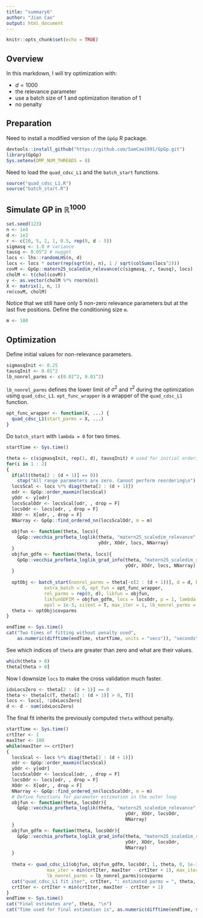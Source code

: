 ```yaml
---
title: "summary6"
author: "Jian Cao"
output: html_document
---
```


```r
knitr::opts_chunk$set(echo = TRUE)
```

## Overview

In this markdown, I will try optimization with: 

* $d = 1000$ 
* the relevance parameter
* use a batch size of 1 and optimization iteration of 1
* no penalty

## Preparation
Need to install a modified version of the `GpGp` R package.
```r
devtools::install_github("https://github.com/SamCao1991/GpGp.git")
library(GpGp)
Sys.setenv(OMP_NUM_THREADS = 8)
```
Need to load the `quad_cdsc_L1` and the `batch_start` functions.
```r
source("quad_cdsc_L1.R")
source("batch_start.R")
```

## Simulate GP in $\mathbb{R}^{1000}$
```r
set.seed(123)
n <- 1e4
d <- 1e2
r <- c(10, 5, 2, 1, 0.5, rep(0, d - 5))
sigmasq <- 1.0 # variance
tausq <- 0.05^2 # nugget
locs <- lhs::randomLHS(n, d)
locs <- locs * outer(rep(sqrt(n), n), 1 / sqrt(colSums(locs^2)))
covM <- GpGp::matern25_scaledim_relevance(c(sigmasq, r, tausq), locs)
cholM <- t(chol(covM))
y <- as.vector(cholM %*% rnorm(n))
X <- matrix(1, n, 1)
rm(covM, cholM)
```
Notice that we still have only 5 non-zero relevance parameters but at the last five positions. Define the conditioning size `m`.
```r
m <- 100
```

## Optimization 
Define initial values for non-relevance parameters.
```r
sigmasqInit <- 0.25
tausqInit <- 0.01^2
lb_nonrel_parms <- c(0.01^2, 0.01^2) 
```
`lb_nonrel_parms` defines the lower limit of $\sigma^2$ and $\tau^2$ during the optimization using `quad_cdsc_L1`. `opt_func_wrapper` is a wrapper of the `quad_cdsc_L1` function.
```r
opt_func_wrapper <- function(X, ...) {
  quad_cdsc_L1(start_parms = X, ...)
}
```
Do `batch_start` with `lambda = 0` for two times. 
```r
startTime <- Sys.time()

theta <- c(sigmasqInit, rep(1, d), tausqInit) # used for initial ordering of locs
for(i in 1 : 2)
{
  if(all(theta[2 : (d + 1)] == 0))
    stop("All range parameters are zero. Cannot perform reordering\n")
  locsScal <- locs %*% diag(theta[2 : (d + 1)])
  odr <- GpGp::order_maxmin(locsScal)
  yOdr <- y[odr]
  locsScalOdr <- locsScal[odr, , drop = F]
  locsOdr <- locs[odr, , drop = F]
  XOdr <- X[odr, , drop = F]
  NNarray <- GpGp::find_ordered_nn(locsScalOdr, m = m)
  
  objfun <- function(theta, locs){
    GpGp::vecchia_profbeta_loglik(theta, "matern25_scaledim_relevance",
                                  yOdr, XOdr, locs, NNarray)
  }
  objfun_gdfm <- function(theta, locs){
    GpGp::vecchia_profbeta_loglik_grad_info(theta, "matern25_scaledim_relevance",
                                            yOdr, XOdr, locs, NNarray)
  }
  
  optObj <- batch_start(nonrel_parms = theta[-c(2 : (d + 1))], d = d, batch_sz = 1, 
              extra_batch = 0, opt_fun = opt_func_wrapper, 
              rel_parms = rep(0, d), likfun = objfun, 
              likfunGDFIM = objfun_gdfm, locs = locsOdr, p = 1, lambda = 0, 
              epsl = 1e-3, silent = T, max_iter = 1, lb_nonrel_parms = lb_nonrel_parms)
  theta <- optObj$covparms
}

endTime <- Sys.time()
cat("Two times of fitting without penalty used", 
    as.numeric(difftime(endTime, startTime, units = "secs")), "seconds\n")
```
See which indices of `theta` are greater than zero and what are their values.
```r
which(theta > 0)
theta[theta > 0]
```
Now I downsize `locs` to make the cross validation much faster. 
```r
idxLocsZero <- theta[2 : (d + 1)] == 0
theta <- theta[c(T, theta[2 : (d + 1)] > 0, T)]
locs <- locs[, !idxLocsZero]
d <- d - sum(idxLocsZero)
```
The final fit inherits the previously computed `theta` without penalty. 
```r
startTime <- Sys.time()
crtIter <- 1
maxIter <- 100
while(maxIter >= crtIter)
{
  locsScal <- locs %*% diag(theta[2 : (d + 1)])
  odr <- GpGp::order_maxmin(locsScal)
  yOdr <- y[odr]
  locsScalOdr <- locsScal[odr, , drop = F]
  locsOdr <- locs[odr, , drop = F]
  XOdr <- X[odr, , drop = F]
  NNarray <- GpGp::find_ordered_nn(locsScalOdr, m = m)
  # Define functions for parameter estimation in the outer loop
  objfun <- function(theta, locsOdr){
    GpGp::vecchia_profbeta_loglik(theta, "matern25_scaledim_relevance",
                                            yOdr, XOdr, locsOdr, 
                                            NNarray)
  }
  objfun_gdfm <- function(theta, locsOdr){
    GpGp::vecchia_profbeta_loglik_grad_info(theta, "matern25_scaledim_relevance",
                                            yOdr, XOdr, locsOdr, 
                                            NNarray)
  }
  
  theta <- quad_cdsc_L1(objfun, objfun_gdfm, locsOdr, 1, theta, 0, 1e-3, silent = T, 
               max_iter = min(crtIter, maxIter - crtIter + 1), max_iter2 = 40, 
               lb_nonrel_parms = lb_nonrel_parms)$covparms
  cat("quad_cdsc_L1 fit iter", crtIter, ": estimated parms = ", theta, "\n")
  crtIter <- crtIter + min(crtIter, maxIter - crtIter + 1)
}
endTime <- Sys.time()
cat("Final estimates are", theta, "\n")
cat("Time used for final estimation is", as.numeric(difftime(endTime, startTime, units = "secs")), "seconds\n")
```










